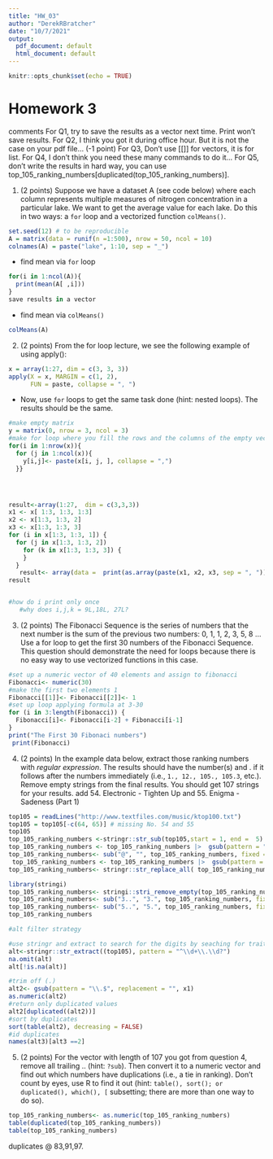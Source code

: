 ```yaml
---
title: "HW_03"
author: "DerekRBratcher"
date: "10/7/2021"
output:
  pdf_document: default
  html_document: default
---
```


```r
knitr::opts_chunk$set(echo = TRUE)
```

# __Homework 3__  


comments
For Q1, try to save the results as a vector next time. Print won't save results.
For Q2, I think you got it during office hour. But it is not the case on your pdf file... (-1 point)
For Q3, Don't use [[]] for vectors, it is for list.
For Q4, I don't think you need these many commands to do it...
For Q5, don't write the results in hard way, you can use top_105_ranking_numbers[duplicated(top_105_ranking_numbers)].


 1. (2 points) Suppose we have a dataset A (see code below) where each column represents multiple measures of nitrogen concentration in a particular lake. We want to get the average value for each lake. Do this in two ways: a `for` loop and a vectorized function `colMeans()`.
```r
set.seed(12) # to be reproducible
A = matrix(data = runif(n =1:500), nrow = 50, ncol = 10)
colnames(A) = paste("lake", 1:10, sep = "_")
```

   + find mean via `for` loop
```r
for(i in 1:ncol(A)){
  print(mean(A[ ,i]))
}
save results in a vector
```
 
 
  + find mean via `colMeans()`
 

```r
colMeans(A)
```











2. (2 points) From the for loop lecture, we see the following example of using apply():
 
```r
x = array(1:27, dim = c(3, 3, 3))
apply(X = x, MARGIN = c(1, 2), 
      FUN = paste, collapse = ", ")
```
 + Now, use `for` loops to get the same task done (hint: nested loops). The results should be the same. 

```r

#make empty matrix
y = matrix(0, nrow = 3, ncol = 3)
#make for loop where you fill the rows and the columns of the empty vector with your vectors corresponding to the rows and cols of array X
for(i in 1:nrow(x)){
  for (j in 1:ncol(x)){
    y[i,j]<- paste(x[i, j, ], collapse = ",")
  }}




result<-array(1:27,  dim = c(3,3,3))
x1 <- x[ 1:3, 1:3, 1:3]
x2 <- x[1:3, 1:3, 2]
x3 <- x[1:3, 1:3, 3]
for (i in x[1:3, 1:3, 1]) {
  for (j in x[1:3, 1:3, 2]) 
    for (k in x[1:3, 1:3, 3]) {
    }
  }
   result<- array(data =  print(as.array(paste(x1, x2, x3, sep = ", "))), dim = c(3,3,3))
result


#how do i print only once
   #why does i,j,k = 9L,18L, 27L?

```




3. (2 points) The Fibonacci Sequence is the series of numbers that the next number is the sum of the previous two numbers: 0, 1, 1, 2, 3, 5, 8 … Use a for loop to get the first 30 numbers of the Fibonacci Sequence. This question should demonstrate the need for loops because there is no easy way to use vectorized functions in this case.

```r
#set up a numeric vector of 40 elements and assign to fibonacci
Fibonacci<- numeric(30)
#make the first two elements 1
Fibonacci[[1]]<- Fibonacci[[2]]<- 1
#set up loop applying formula at 3-30
for (i in 3:length(Fibonacci)) { 
  Fibonacci[i]<- Fibonacci[i-2] + Fibonacci[i-1]
}
print("The First 30 Fibonaci numbers")
 print(Fibonacci)

```
4. (2 points) In the example data below, extract those ranking numbers with _regular expression_. The results should have the number(s) and . if it follows after the numbers immediately (i.e., `1., 12., 105., 105.3`, etc.). Remove empty strings from the final results. You should get 107 strings for your results. 
add 54. Electronic - Tighten Up and 55. Enigma - Sadeness (Part 1)
```r
top105 = readLines("http://www.textfiles.com/music/ktop100.txt")
top105 = top105[-c(64, 65)] # missing No. 54 and 55
top105
top_105_ranking_numbers <-stringr::str_sub(top105,start = 1, end =  5)
top_105_ranking_numbers <- top_105_ranking_numbers |>  gsub(pattern = "[[:alpha:]]",replacement =  " ", x = top_105_ranking_numbers)
top_105_ranking_numbers<- sub("@", "", top_105_ranking_numbers, fixed = TRUE)
 top_105_ranking_numbers <- top_105_ranking_numbers |>  gsub(pattern = "[[:blank:]]",replacement =  "", x = top_105_ranking_numbers)
top_105_ranking_numbers<- stringr::str_replace_all( top_105_ranking_numbers,":", "")

library(stringi)
top_105_ranking_numbers<- stringi::stri_remove_empty(top_105_ranking_numbers, na_empty = FALSE)
top_105_ranking_numbers<- sub("3..", "3.", top_105_ranking_numbers, fixed = TRUE)
top_105_ranking_numbers<- sub("5..", "5.", top_105_ranking_numbers, fixed = TRUE)
top_105_ranking_numbers
```


```r
#alt filter strategy

#use stringr and extract to search for the digits by seaching for traits shared only by digits
alt<-stringr::str_extract((top105), pattern = "^\\d+\\.\\d?")
na.omit(alt)
alt[!is.na(alt)]

#trim off (.)
alt2<- gsub(pattern = "\\.$", replacement = "", x1)
as.numeric(alt2)
#return only duplicated values
alt2[duplicated((alt2))] 
#sort by duplicates
sort(table(alt2), decreasing = FALSE)
#id duplicates
names(alt3)[alt3 ==2]
```

5. (2 points) For the vector with length of 107 you got from question 4, remove all trailing .. (hint: `?sub`). Then convert it to a numeric vector and find out which numbers have duplications (i.e., a tie in ranking). Don’t count by eyes, use R to find it out (hint: `table(), sort(); or duplicated(), which(), [` subsetting; there are more than one way to do so).

```r
top_105_ranking_numbers<- as.numeric(top_105_ranking_numbers)
table(duplicated(top_105_ranking_numbers))
table(top_105_ranking_numbers)

```

 duplicates @ 83,91,97.
